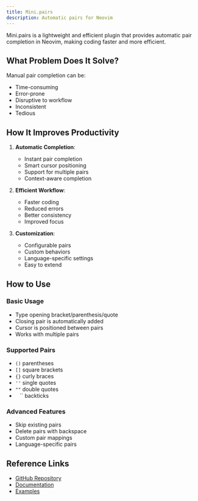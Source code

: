 ```yaml
---
title: Mini.pairs
description: Automatic pairs for Neovim
---
```


Mini.pairs is a lightweight and efficient plugin that provides automatic pair completion in Neovim, making coding faster and more efficient.

## What Problem Does It Solve?

Manual pair completion can be:
- Time-consuming
- Error-prone
- Disruptive to workflow
- Inconsistent
- Tedious

## How It Improves Productivity

1. **Automatic Completion**:
   - Instant pair completion
   - Smart cursor positioning
   - Support for multiple pairs
   - Context-aware completion

2. **Efficient Workflow**:
   - Faster coding
   - Reduced errors
   - Better consistency
   - Improved focus

3. **Customization**:
   - Configurable pairs
   - Custom behaviors
   - Language-specific settings
   - Easy to extend

## How to Use

### Basic Usage
- Type opening bracket/parenthesis/quote
- Closing pair is automatically added
- Cursor is positioned between pairs
- Works with multiple pairs

### Supported Pairs
- `()` parentheses
- `[]` square brackets
- `{}` curly braces
- `''` single quotes
- `""` double quotes
- `` `` `` backticks

### Advanced Features
- Skip existing pairs
- Delete pairs with backspace
- Custom pair mappings
- Language-specific pairs

## Reference Links
- [GitHub Repository](https://github.com/echasnovski/mini.pairs)
- [Documentation](https://github.com/echasnovski/mini.pairs#-features)
- [Examples](https://github.com/echasnovski/mini.pairs#-examples) 
